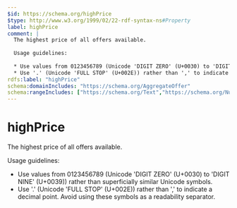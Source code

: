 ```yaml
---
$id: https://schema.org/highPrice
$type: http://www.w3.org/1999/02/22-rdf-syntax-ns#Property
label: highPrice
comment: |
  The highest price of all offers available.
  
  Usage guidelines:
  
  * Use values from 0123456789 (Unicode 'DIGIT ZERO' (U+0030) to 'DIGIT NINE' (U+0039)) rather than superficially similar Unicode symbols.
  * Use '.' (Unicode 'FULL STOP' (U+002E)) rather than ',' to indicate a decimal point. Avoid using these symbols as a readability separator.
rdfs:label: "highPrice"
schema:domainIncludes: "https://schema.org/AggregateOffer"
schema:rangeIncludes: ["https://schema.org/Text","https://schema.org/Number"]
---
```


# highPrice

The highest price of all offers available.

Usage guidelines:

* Use values from 0123456789 (Unicode 'DIGIT ZERO' (U+0030) to 'DIGIT NINE' (U+0039)) rather than superficially similar Unicode symbols.
* Use '.' (Unicode 'FULL STOP' (U+002E)) rather than ',' to indicate a decimal point. Avoid using these symbols as a readability separator.

